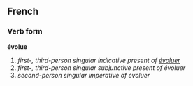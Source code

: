==French==
===Verb form===
'''évolue'''

# ''first-, third-person singular indicative present of [[évoluer]]''
# ''first-, third-person singular subjunctive present of évoluer''
# ''second-person singular imperative of évoluer''